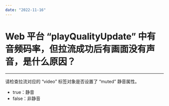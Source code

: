 ```yaml
---
date: "2022-11-16"
---
```

# Web 平台 “playQualityUpdate” 中有音频码率，但拉流成功后有画面没有声音，是什么原因？

- - -

请检查拉流对应的 “video” 标签对象是否设置了 “muted” 静音属性。
* true：静音
* false：非静音

